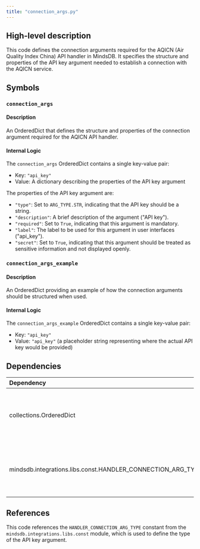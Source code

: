 ```yaml
---
title: "connection_args.py"
---
```


## High-level description
This code defines the connection arguments required for the AQICN (Air Quality Index China) API handler in MindsDB. It specifies the structure and properties of the API key argument needed to establish a connection with the AQICN service.

## Symbols

### `connection_args`
#### Description
An OrderedDict that defines the structure and properties of the connection argument required for the AQICN API handler.

#### Internal Logic
The `connection_args` OrderedDict contains a single key-value pair:
- Key: `"api_key"`
- Value: A dictionary describing the properties of the API key argument

The properties of the API key argument are:
- `"type"`: Set to `ARG_TYPE.STR`, indicating that the API key should be a string.
- `"description"`: A brief description of the argument ("API key").
- `"required"`: Set to `True`, indicating that this argument is mandatory.
- `"label"`: The label to be used for this argument in user interfaces ("api_key").
- `"secret"`: Set to `True`, indicating that this argument should be treated as sensitive information and not displayed openly.

### `connection_args_example`
#### Description
An OrderedDict providing an example of how the connection arguments should be structured when used.

#### Internal Logic
The `connection_args_example` OrderedDict contains a single key-value pair:
- Key: `"api_key"`
- Value: `"api_key"` (a placeholder string representing where the actual API key would be provided)

## Dependencies
| Dependency | Purpose |
|:-----------|:--------|
| collections.OrderedDict | Used to create ordered dictionaries for structured data representation |
| mindsdb.integrations.libs.const.HANDLER_CONNECTION_ARG_TYPE | Imported as ARG_TYPE, used to specify the type of connection argument |

## References
This code references the `HANDLER_CONNECTION_ARG_TYPE` constant from the `mindsdb.integrations.libs.const` module, which is used to define the type of the API key argument.